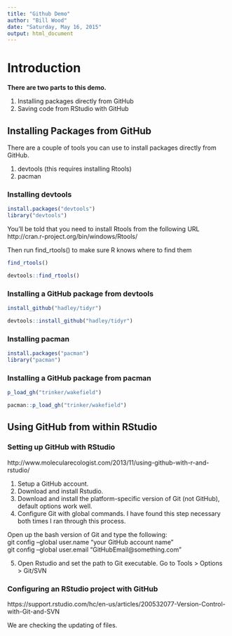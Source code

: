 ```yaml
---
title: "Github Demo"
author: "Bill Wood"
date: "Saturday, May 16, 2015"
output: html_document
---
```


# Introduction

**There are two parts to this demo.**

1. Installing packages directly from GitHub
2. Saving code from RStudio with GitHub


## Installing Packages from GitHub

There are a couple of tools you can use to install packages directly from GitHub.

1. devtools (this requires installing Rtools)
2. pacman

### Installing devtools

```r
install.packages("devtools")
library("devtools")
```

You'll be told that you need to install Rtools from the following URL
http://cran.r-project.org/bin/windows/Rtools/

Then run find_rtools() to make sure R knows where to find them

```r
find_rtools()
```
```r
devtools::find_rtools()
```

### Installing a GitHub package from devtools

```r
install_github("hadley/tidyr")
```
```r
devtools::install_github("hadley/tidyr")
```

### Installing pacman

```r
install.packages("pacman")
library("pacman")
```

### Installing a GitHub package from pacman

```r
p_load_gh("trinker/wakefield")
```
```r
pacman::p_load_gh("trinker/wakefield")
```


## Using GitHub from within RStudio

### Setting up GitHub with RStudio

http://www.molecularecologist.com/2013/11/using-github-with-r-and-rstudio/

1. Setup a GitHub account.
2. Download and install Rstudio.
3. Download and install the platform-specific version of Git (not GitHub), default options   work well.
4. Configure Git with global commands. I have found this step necessary both times I ran through this process. 

Open up the bash version of Git and type the following:         
  git config –global user.name “your GitHub account name”                                                     
  git config –global user.email “GitHubEmail@something.com”

5. Open Rstudio and set the path to Git executable. Go to Tools > Options > Git/SVN 

### Configuring an RStudio project with GitHub



https://support.rstudio.com/hc/en-us/articles/200532077-Version-Control-with-Git-and-SVN

We are checking the updating of files.